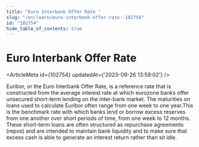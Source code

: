```yaml
---
title: "Euro Interbank Offer Rate "
slug: "/en/learn/euro-interbank-offer-rate--102754"
id: "102754"
hide_table_of_contents: true
---
```



# Euro Interbank Offer Rate 

<ArticleMeta id={102754} updatedAt={'2023-09-26 13:59:02'} />
<div className='border-solid border-b border-t-0 my-4 border-[var(--ifm-color-gray-300)]' />

Euribor, or the Euro Interbank Offer Rate, is a reference rate that is constructed from the average interest rate at which eurozone banks offer unsecured short-term lending on the inter-bank market. The maturities on loans used to calculate Euribor often range from one week to one year.This is the benchmark rate with which banks lend or borrow excess reserves from one another over short periods of time, from one week to 12 months. These short-term loans are often structured as repurchase agreements (repos) and are intended to maintain bank liquidity and to make sure that excess cash is able to generate an interest return rather than sit idle.
